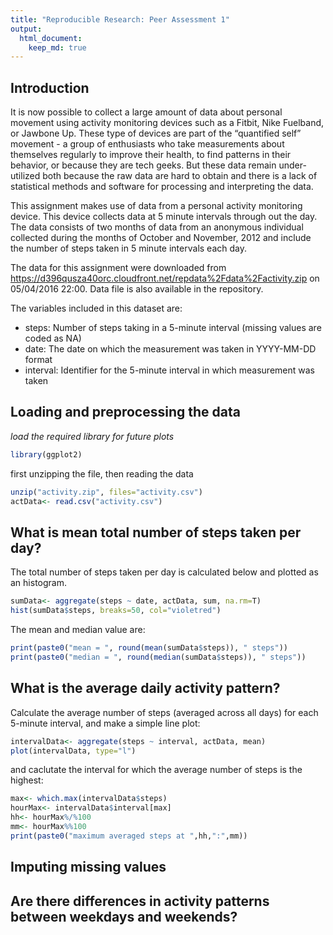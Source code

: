```yaml
---
title: "Reproducible Research: Peer Assessment 1"
output: 
  html_document:
    keep_md: true
---
```

## Introduction
It is now possible to collect a large amount of data about personal movement using activity monitoring devices such as a Fitbit, Nike Fuelband, or Jawbone Up. These type of devices are part of the "quantified self" movement - a group of enthusiasts who take measurements about themselves regularly to improve their health, to find patterns in their behavior, or because they are tech geeks. But these data remain under-utilized both because the raw data are hard to obtain and there is a lack of statistical methods and software for processing and interpreting the data.

This assignment makes use of data from a personal activity monitoring device. This device collects data at 5 minute intervals through out the day. The data consists of two months of data from an anonymous individual collected during the months of October and November, 2012 and include the number of steps taken in 5 minute intervals each day.

The data for this assignment were downloaded from <https://d396qusza40orc.cloudfront.net/repdata%2Fdata%2Factivity.zip> on 05/04/2016 22:00. Data file is also available in the repository.

The variables included in this dataset are:

* steps: Number of steps taking in a 5-minute interval (missing values are coded as NA)
* date: The date on which the measurement was taken in YYYY-MM-DD format
* interval: Identifier for the 5-minute interval in which measurement was taken

## Loading and preprocessing the data

*load the required library for future plots*
``` r
library(ggplot2)
```

first unzipping the file, then reading the data
``` r
unzip("activity.zip", files="activity.csv")
actData<- read.csv("activity.csv")
```


## What is mean total number of steps taken per day?
The total number of steps taken per day is calculated below and plotted as an histogram.
``` r
sumData<- aggregate(steps ~ date, actData, sum, na.rm=T)
hist(sumData$steps, breaks=50, col="violetred")
```

The mean and median value are:
``` r
print(paste0("mean = ", round(mean(sumData$steps)), " steps"))
print(paste0("median = ", round(median(sumData$steps)), " steps"))
```

## What is the average daily activity pattern?
Calculate the average number of steps (averaged across all days) for each 5-minute interval, and make a simple line plot:
```r
intervalData<- aggregate(steps ~ interval, actData, mean)
plot(intervalData, type="l")
```

and caclutate the interval for which the average number of steps is the highest:
``` r
max<- which.max(intervalData$steps)
hourMax<- intervalData$interval[max]
hh<- hourMax%/%100
mm<- hourMax%%100
print(paste0("maximum averaged steps at ",hh,":",mm))
```


## Imputing missing values



## Are there differences in activity patterns between weekdays and weekends?
